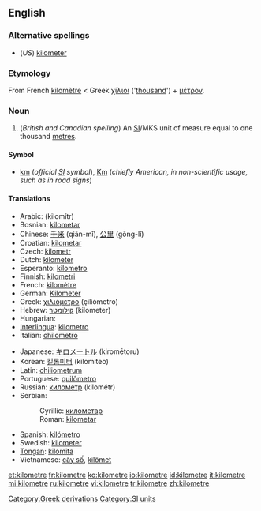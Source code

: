 <!--If you edit this page, please also edit "kilometer" to keep these two pages in synch.-->
==English==

===Alternative spellings===
*(''US'') [[kilometer]]

===Etymology===
From French [[kilomètre]] < Greek [[χίλιοι]] ('[[thousand]]') + [[μέτρον]].

===Noun===
{{en-noun}} 

# (''British and Canadian spelling'') An [[SI#Abbreviation|SI]]/MKS unit of measure equal to one thousand [[metre]]s.

====Symbol====
*[[km]] (''official [[SI]] symbol''), [[Km]] (''chiefly American, in non-scientific usage, such as in road signs'')

====Translations====
{{trans-top|unit of measure}}
*Arabic: {{ARchar|[[كيلومتر]]}} (kilomítr) {{m}}
*Bosnian: [[kilometar#Bosnian|kilometar]] {{m}}
*Chinese: [[千米]] (qiān-mǐ), [[公里]] (gōng-lǐ)
*Croatian: [[kilometar#Croatian|kilometar]] {{m}}
*Czech: [[kilometr]] {{m}}
*Dutch: [[kilometer#Dutch|kilometer]]
*Esperanto: [[kilometro]]
*Finnish: [[kilometri]]
*French: [[kilomètre]] {{m}}
*German: [[Kilometer]] {{m}}
*Greek: [[χιλιόμετρο]] (çiliómetro) {{n}}
*Hebrew: [[קילומטר]] (kilometer) {{m}}
*Hungarian: {{t|hu|kilométer}}
*[[Interlingua]]: [[kilometro]]
*Italian: [[chilometro]] {{m}}
{{trans-mid}}
*Japanese: [[キロメートル]] (kiromētoru)
*Korean: [[킬롬미터]] (kilomiteo)
*Latin: [[chiliometrum]] {{n}}
*Portuguese: [[quilômetro]] {{m}}
*Russian: [[километр]] (kilométr) {{m}}
*Serbian:
*:Cyrillic: [[километар#Serbian|километар]] {{m}}
*:Roman: [[kilometar#Serbian|kilometar]] {{m}}
*Spanish: [[kilómetro]] {{m}}
*Swedish: [[kilometer#Swedish|kilometer]] {{c}}
*[[Tongan]]: [[kilomita]]
*Vietnamese: [[cây số]], [[kilômet]]
{{trans-bottom}}

<!--If you edit this page, please also edit "kilometer" to keep these two pages in synch.-->

[[Category:Greek derivations]]
[[Category:SI units]]

[[et:kilometre]]
[[fr:kilometre]]
[[ko:kilometre]]
[[io:kilometre]]
[[id:kilometre]]
[[it:kilometre]]
[[mi:kilometre]]
[[ru:kilometre]]
[[vi:kilometre]]
[[tr:kilometre]]
[[zh:kilometre]]